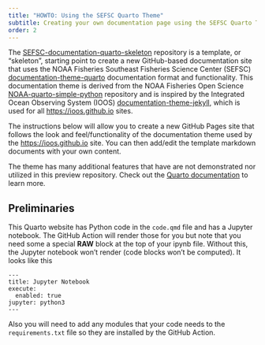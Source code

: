 ```yaml
---
title: "HOWTO: Using the SEFSC Quarto Theme"
subtitle: Creating your own documentation page using the SEFSC Quarto Theme
order: 2
---
```


The [SEFSC-documentation-quarto-skeleton](https://github.com/MattGrossi-NOAA/SEFSC-documentation-quarto-python-skeleton){target="_blank"} repository is a template, or "skeleton", starting point to create a new GitHub-based documentation site that uses the NOAA Fisheries Southeast Fisheries Science Center (SEFSC) [documentation-theme-quarto](https://github.com/MattGrossi-NOAA/documentation-theme-quarto){target="_blank"} documentation format and functionality. This documentation theme is derived from the NOAA Fisheries Open Science [NOAA-quarto-simple-python](https://github.com/nmfs-opensci/NOAA-quarto-simple-python){target="_blank"} repository and is inspired by the Integrated Ocean Observing System (IOOS) [documentation-theme-jekyll](https://github.com/ioos/documentation-theme-jekyll){target="_blank"}, which is used for all [https://ioos.github.io](https://ioos.github.io){target="_blank"} sites.

The instructions below will allow you to create a new GitHub Pages site that follows the look and feel/functionality of the documentation theme used by the [https://ioos.github.io](https://ioos.github.io){target="_blank"} site. You can then add/edit the template markdown documents with your own content.

The theme has many additional features that have are not demonstrated nor utilized in this preview repository. Check out the [Quarto documentation](https://quarto.org/docs/websites/){target="_blank"} to learn more.

## Preliminaries

This Quarto website has Python code in the `code.qmd` file and has a Jupyter notebook. The GitHub Action will render those for you but note that you need some a special **RAW** block at the top of your ipynb file. Without this, the Jupyter notebook won't render (code blocks won't be computed). It looks like this
```
---
title: Jupyter Notebook
execute:
  enabled: true
jupyter: python3
---
```
Also you will need to add any modules that your code needs to the `requirements.txt` file so they are installed by the GitHub Action.
